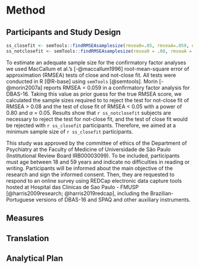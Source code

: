 
# Method

## Participants and Study Design

```r
ss_closefit <- semTools::findRMSEAsamplesize(rmsea0=.05, rmseaA=.059, df=74, power=.80)
ss_notclosefit <- semTools::findRMSEAsamplesize(rmsea0 = .08, rmseaA = .059, df=74, power=.80)
```

To estimate an adequate sample size for the confirmatory factor analyses we used MacCallum et al.’s [-@maccallum1996] root-mean-square error of approximation (RMSEA) tests of close and not-close fit. All tests were conducted in R [@R-base] using `semTools` [@semtools]. Morin [-@morin2007a] reports RMSEA = 0.059 in a confirmatory factor analysis for DBAS-16. Taking this value as prior guess for the true RMSEA score, we calculated the sample sizes required to to reject the test for not-close fit of RMSEA > 0.08 and the test of close fit of RMSEA < 0.05 with a power of 0.80 and $\alpha$ = 0.05. Results show that `r ss_notclosefit` subjects are necessary to reject the test for not-close fit, and the test of close fit would be rejected with `r ss_closefit` participants. Therefore, we aimed at a minimum sample size of `r ss_closefit` participants.

This study was approved by the committee of ethics of the Department of Psychiatry at the Faculty of Medicine of Universidade de São Paulo (Institutional Review Board IRB00003099). To be included, participants must age between 18 and 59 years and indicate no difficulties in reading or writing. Participants will be informed about the main objective of the research and sign the informed consent. Then, they are requested to respond to an online survey using REDCap electronic data capture tools hosted at Hospital das Clinicas de Sao Paulo - FMUSP [@harris2009research; @harris2019redcap], including the Brazilian-Portuguese versions of DBAS-16 and SPAQ and other auxiliary instruments.

## Measures

## Translation

## Analytical Plan